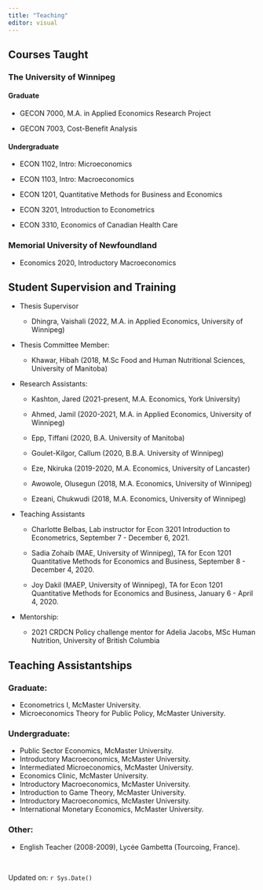 ```yaml
---
title: "Teaching"
editor: visual
---
```


## Courses Taught

### The University of Winnipeg

#### Graduate

-   GECON 7000, M.A. in Applied Economics Research Project

-   GECON 7003, Cost-Benefit Analysis

#### Undergraduate

-   ECON 1102, Intro: Microeconomics

-   ECON 1103, Intro: Macroeconomics

-   ECON 1201, Quantitative Methods for Business and Economics

-   ECON 3201, Introduction to Econometrics

-   ECON 3310, Economics of Canadian Health Care

### Memorial University of Newfoundland

-   Economics 2020, Introductory Macroeconomics

## Student Supervision and Training

-   Thesis Supervisor

    -   Dhingra, Vaishali (2022, M.A. in Applied Economics, University of Winnipeg)

-   Thesis Committee Member:

    -   Khawar, Hibah (2018, M.Sc Food and Human Nutritional Sciences, University of Manitoba)

-   Research Assistants:

    -   Kashton, Jared (2021-present, M.A. Economics, York University)

    -   Ahmed, Jamil (2020-2021, M.A. in Applied Economics, University of Winnipeg)

    -   Epp, Tiffani (2020, B.A. University of Manitoba)

    -   Goulet-Kilgor, Callum (2020, B.B.A. University of Winnipeg)

    -   Eze, Nkiruka (2019-2020, M.A. Economics, University of Lancaster)

    -   Awowole, Olusegun (2018, M.A. Economics, University of Winnipeg)

    -   Ezeani, Chukwudi (2018, M.A. Economics, University of Winnipeg)

-   Teaching Assistants

    -   Charlotte Belbas, Lab instructor for Econ 3201 Introduction to Econometrics, September 7 - December 6, 2021.

    -   Sadia Zohaib (MAE, University of Winnipeg), TA for Econ 1201 Quantitative Methods for Economics and Business, September 8 - December 4, 2020.

    -   Joy Dakil (MAEP, University of Winnipeg), TA for Econ 1201 Quantitative Methods for Economics and Business, January 6 - April 4, 2020.

-   Mentorship:

    -   2021 CRDCN Policy challenge mentor for Adelia Jacobs, MSc Human Nutrition, University of British Columbia

## Teaching Assistantships

### Graduate:

-   Econometrics I, McMaster University.
-   Microeconomics Theory for Public Policy, McMaster University.

### Undergraduate:

-   Public Sector Economics, McMaster University.
-   Introductory Macroeconomics, McMaster University.
-   Intermediated Microeconomics, McMaster University.
-   Economics Clinic, McMaster University.
-   Introductory Macroeconomics, McMaster University.
-   Introduction to Game Theory, McMaster University.
-   Introductory Macroeconomics, McMaster University.
-   International Monetary Economics, McMaster University.

### Other:

-   English Teacher (2008-2009), Lycée Gambetta (Tourcoing, France).

&nbsp;

Updated on: `r Sys.Date()`
